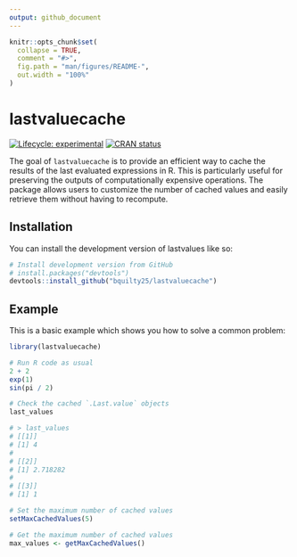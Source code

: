 ```yaml
---
output: github_document
---
```


<!-- README.md is generated from README.Rmd. Please edit that file -->

```r
knitr::opts_chunk$set(
  collapse = TRUE,
  comment = "#>",
  fig.path = "man/figures/README-",
  out.width = "100%"
)
```

# lastvaluecache

<!-- badges: start -->
[![Lifecycle: experimental](https://img.shields.io/badge/lifecycle-experimental-orange.svg)](https://lifecycle.r-lib.org/articles/stages.html#experimental)
[![CRAN status](https://www.r-pkg.org/badges/version/lastvaluecache)](https://CRAN.R-project.org/package=lastvaluecache)
<!-- badges: end -->

The goal of `lastvaluecache` is to provide an efficient way to cache the results of the last evaluated expressions in R. This is particularly useful for preserving the outputs of computationally expensive operations. The package allows users to customize the number of cached values and easily retrieve them without having to recompute.

## Installation

You can install the development version of lastvalues like so:

``` r
# Install development version from GitHub
# install.packages("devtools")
devtools::install_github("bquilty25/lastvaluecache")
```

## Example

This is a basic example which shows you how to solve a common problem:

```r
library(lastvaluecache)

# Run R code as usual
2 + 2
exp(1)
sin(pi / 2)

# Check the cached `.Last.value` objects
last_values

# > last_values
# [[1]]
# [1] 4
# 
# [[2]]
# [1] 2.718282
# 
# [[3]]
# [1] 1

# Set the maximum number of cached values
setMaxCachedValues(5)

# Get the maximum number of cached values
max_values <- getMaxCachedValues()
```
